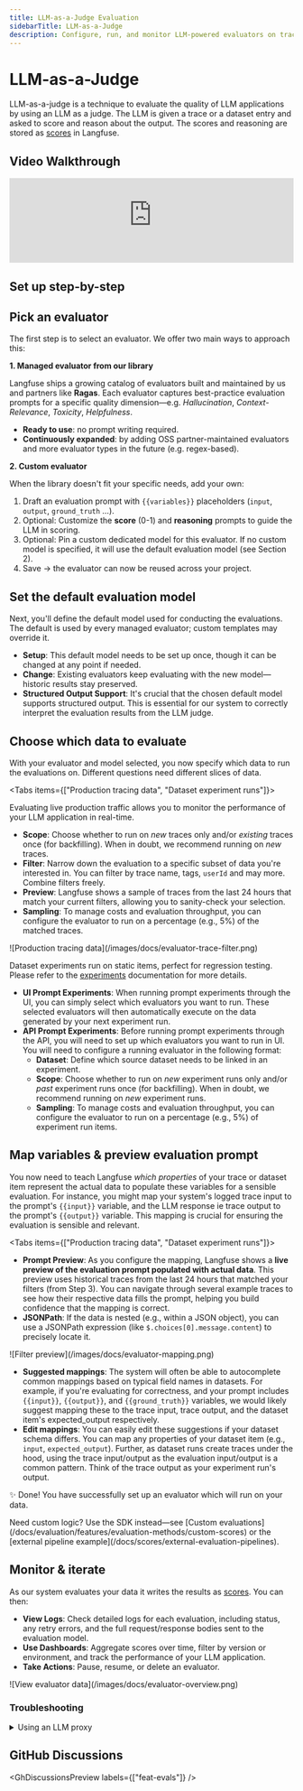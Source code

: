 ```yaml
---
title: LLM-as-a-Judge Evaluation
sidebarTitle: LLM-as-a-Judge
description: Configure, run, and monitor LLM-powered evaluators on traces and dataset experiments.
---
```


# LLM-as-a-Judge

LLM-as-a-judge is a technique to evaluate the quality of LLM applications by using an LLM as a judge. The LLM is given a trace or a dataset entry and asked to score and reason about the output. The scores and reasoning are stored as [scores](/docs/scores/data-model) in Langfuse.

## Video Walkthrough

<iframe
  width="100%"
  className="aspect-video rounded border mt-6"
  src="https://www.youtube-nocookie.com/embed/KTRz9Tv4CEE"
  title="Langfuse Evaluator Library"
  frameBorder="0"
  allow="accelerometer; autoplay; clipboard-write; encrypted-media; gyroscope; picture-in-picture"
  allowFullScreen
></iframe>

## Set up step-by-step

<Steps>

## Pick an evaluator

The first step is to select an evaluator. We offer two main ways to approach this:

**1. Managed evaluator from our library**

Langfuse ships a growing catalog of evaluators built and maintained by us and partners like **Ragas**. Each evaluator captures best-practice evaluation prompts for a specific quality dimension—e.g. _Hallucination_, _Context-Relevance_, _Toxicity_, _Helpfulness_.

- **Ready to use**: no prompt writing required.
- **Continuously expanded**: by adding OSS partner-maintained evaluators and more evaluator types in the future (e.g. regex-based).

**2. Custom evaluator**

When the library doesn't fit your specific needs, add your own:

1. Draft an evaluation prompt with `{{variables}}` placeholders (`input`, `output`, `ground_truth` …).
2. Optional: Customize the **score** (0-1) and **reasoning** prompts to guide the LLM in scoring.
3. Optional: Pin a custom dedicated model for this evaluator. If no custom model is specified, it will use the default evaluation model (see Section 2).
4. Save → the evaluator can now be reused across your project.

## Set the default evaluation model

Next, you'll define the default model used for conducting the evaluations. The default is used by every managed evaluator; custom templates may override it.

- **Setup**: This default model needs to be set up once, though it can be changed at any point if needed.
- **Change**: Existing evaluators keep evaluating with the new model—historic results stay preserved.
- **Structured Output Support**: It's crucial that the chosen default model supports structured output. This is essential for our system to correctly interpret the evaluation results from the LLM judge.

## Choose which data to evaluate

With your evaluator and model selected, you now specify which data to run the evaluations on. Different questions need different slices of data.

<Tabs items={["Production tracing data", "Dataset experiment runs"]}>
<Tab>

Evaluating live production traffic allows you to monitor the performance of your LLM application in real-time.

- **Scope**: Choose whether to run on _new_ traces only and/or _existing_ traces once (for backfilling). When in doubt, we recommend running on _new_ traces.
- **Filter**: Narrow down the evaluation to a specific subset of data you're interested in. You can filter by trace name, tags, `userId` and may more. Combine filters freely.
- **Preview**: Langfuse shows a sample of traces from the last 24 hours that match your current filters, allowing you to sanity-check your selection.
- **Sampling**: To manage costs and evaluation throughput, you can configure the evaluator to run on a percentage (e.g., 5%) of the matched traces.

<Frame border className="mt-2">
  ![Production tracing data](/images/docs/evaluator-trace-filter.png)
</Frame>

</Tab>
<Tab>

Dataset experiments run on static items, perfect for regression testing. Please refer to the [experiments](/docs/datasets/prompt-experiments) documentation for more details.

- **UI Prompt Experiments**: When running prompt experiments through the UI, you can simply select which evaluators you want to run. These selected evaluators will then automatically execute on the data generated by your next experiment run.
- **API Prompt Experiments**: Before running prompt experiments through the API, you will need to set up which evaluators you want to run in UI. You will need to configure a running evaluator in the following format:
  - **Dataset**: Define which source dataset needs to be linked in an experiment.
  - **Scope**: Choose whether to run on _new_ experiment runs only and/or _past_ experiment runs once (for backfilling). When in doubt, we recommend running on _new_ experiment runs.
  - **Sampling**: To manage costs and evaluation throughput, you can configure the evaluator to run on a percentage (e.g., 5%) of experiment run items.

</Tab>
</Tabs>

## Map variables & preview evaluation prompt

You now need to teach Langfuse _which properties_ of your trace or dataset item represent the actual data to populate these variables for a sensible evaluation. For instance, you might map your system's logged trace input to the prompt's `{{input}}` variable, and the LLM response ie trace output to the prompt's `{{output}}` variable. This mapping is crucial for ensuring the evaluation is sensible and relevant.

<Tabs items={["Production tracing data", "Dataset experiment runs"]}>
<Tab>

- **Prompt Preview**: As you configure the mapping, Langfuse shows a **live preview of the evaluation prompt populated with actual data**. This preview uses historical traces from the last 24 hours that matched your filters (from Step 3). You can navigate through several example traces to see how their respective data fills the prompt, helping you build confidence that the mapping is correct.
- **JSONPath**: If the data is nested (e.g., within a JSON object), you can use a JSONPath expression (like `$.choices[0].message.content`) to precisely locate it.

<Frame border className="mt-2">
  ![Filter preview](/images/docs/evaluator-mapping.png)
</Frame>

</Tab>
<Tab>

- **Suggested mappings**: The system will often be able to autocomplete common mappings based on typical field names in datasets. For example, if you're evaluating for correctness, and your prompt includes `{{input}}`, `{{output}}`, and `{{ground_truth}}` variables, we would likely suggest mapping these to the trace input, trace output, and the dataset item's expected_output respectively.
- **Edit mappings**: You can easily edit these suggestions if your dataset schema differs. You can map any properties of your dataset item (e.g., `input`, `expected_output`). Further, as dataset runs create traces under the hood, using the trace input/output as the evaluation input/output is a common pattern. Think of the trace output as your experiment run's output.

</Tab>
</Tabs>

</Steps>

✨ Done! You have successfully set up an evaluator which will run on your data.

<Callout type="info">
  Need custom logic? Use the SDK instead—see [Custom
  evaluations](/docs/evaluation/features/evaluation-methods/custom-scores) or the [external pipeline
  example](/docs/scores/external-evaluation-pipelines).
</Callout>

## Monitor & iterate

As our system evaluates your data it writes the results as [scores](/docs/scores/data-model). You can then:

- **View Logs**: Check detailed logs for each evaluation, including status, any retry errors, and the full request/response bodies sent to the evaluation model.
- **Use Dashboards**: Aggregate scores over time, filter by version or environment, and track the performance of your LLM application.
- **Take Actions**: Pause, resume, or delete an evaluator.

<Frame border className="mt-2">
  ![View evaluator data](/images/docs/evaluator-overview.png)
</Frame>

### Troubleshooting

<details>
<summary>Using an LLM proxy</summary>

You can use an LLM proxy to power LLM-as-a-judge in Langfuse. Please create an LLM API Key in the project settings and set the base URL to resolve to your proxy's host. The proxy must accept the API format of one of our adapters and support tool calling.

For OpenAI compatible proxies, here is an example tool calling request that must be handled by the proxy in OpenAI format to support LLM-as-a-judge in Langfuse:

```bash
curl -X POST 'https://<host set in project settings>/chat/completions' \
-H 'accept: application/json' \
-H 'content-type: application/json' \
-H 'authorization: Bearer <api key entered in project settings>' \
-H 'x-test-header-1: <custom header set in project settings>' \
-H 'x-test-header-2: <custom header set in project settings>' \
-d '{
  "model": "<model set in project settings>",
  "temperature": 0,
  "top_p": 1,
  "frequency_penalty": 0,
  "presence_penalty": 0,
  "max_tokens": 256,
  "n": 1,
  "stream": false,
  "tools": [
    {
      "type": "function",
      "function": {
        "name": "extract",
        "parameters": {
          "type": "object",
          "properties": {
            "score": {
              "type": "string"
            },
            "reasoning": {
              "type": "string"
            }
          },
          "required": [
            "score",
            "reasoning"
          ],
          "additionalProperties": false,
          "$schema": "http://json-schema.org/draft-07/schema#"
        }
      }
    }
  ],
  "tool_choice": {
    "type": "function",
    "function": {
      "name": "extract"
    }
  },
  "messages": [
    {
      "role": "user",
      "content": "Evaluate the correctness of the generation on a continuous scale from 0 to 1. A generation can be considered correct (Score: 1) if it includes all the key facts from the ground truth and if every fact presented in the generation is factually supported by the ground truth or common sense.\n\nExample:\nQuery: Can eating carrots improve your vision?\nGeneration: Yes, eating carrots significantly improves your vision, especially at night. This is why people who eat lots of carrots never need glasses. Anyone who tells you otherwise is probably trying to sell you expensive eyewear or does not want you to benefit from this simple, natural remedy. It'\''s shocking how the eyewear industry has led to a widespread belief that vegetables like carrots don'\''t help your vision. People are so gullible to fall for these money-making schemes.\nGround truth: Well, yes and no. Carrots won'\''t improve your visual acuity if you have less than perfect vision. A diet of carrots won'\''t give a blind person 20/20 vision. But, the vitamins found in the vegetable can help promote overall eye health. Carrots contain beta-carotene, a substance that the body converts to vitamin A, an important nutrient for eye health.  An extreme lack of vitamin A can cause blindness. Vitamin A can prevent the formation of cataracts and macular degeneration, the world'\''s leading cause of blindness. However, if your vision problems aren'\''t related to vitamin A, your vision won'\''t change no matter how many carrots you eat.\nScore: 0.1\nReasoning: While the generation mentions that carrots can improve vision, it fails to outline the reason for this phenomenon and the circumstances under which this is the case. The rest of the response contains misinformation and exaggerations regarding the benefits of eating carrots for vision improvement. It deviates significantly from the more accurate and nuanced explanation provided in the ground truth.\n\n\n\nInput:\nQuery: {{query}}\nGeneration: {{generation}}\nGround truth: {{ground_truth}}\n\n\nThink step by step."
    }
  ]
}'
```

</details>

## GitHub Discussions


<GhDiscussionsPreview labels={["feat-evals"]} />
